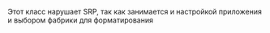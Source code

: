 Этот класс нарушает SRP, так как занимается и настройкой приложения и выбором фабрики для форматирования
